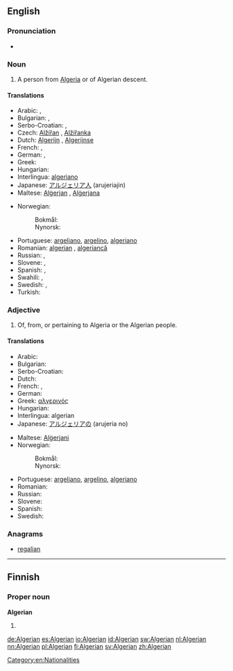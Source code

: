 ==English==
{{rfc-auto}}

===Pronunciation===
* {{IPA|/ælˈdʒɪriən/|lang=en}}

===Noun===
{{en-noun}}

# A person from [[Algeria]] or of Algerian descent.

====Translations====
{{trans-top|from Algeria}}
* Arabic: {{t+|ar|جزائري|m|tr=jaza'iriy}}, {{t-|ar|جزائرية|f|tr=jaza'iríyya}}
* Bulgarian: {{t-|bg|алжирец|m}}, {{t-|bg|алжирка|f}}
* Serbo-Croatian: {{t|sh|Alžirac|m|alt=Alžírac}}, {{t|sh|Alžirka|f|alt=Àlžīrka}}
* Czech: [[Alžířan]] {{m}}, [[Alžířanka]] {{f}}
* Dutch: [[Algerijn]] {{m}}, [[Algerijnse]] {{f}}
* French: {{t+|fr|Algérien|m}},  {{t+|fr|Algérienne|f}}
* German: {{t+|de|Algerier|m}}, {{t+|de|Algerierin|f}}
* Greek: {{t+|el|Αλγερινός}}
* Hungarian: {{t-|hu|algériai}}
* Interlingua: [[algeriano]]
* Japanese: [[アルジェリア人]] (arujeriajin)
* Maltese: [[Alġerjan]] {{m}}, [[Alġerjana]] {{f}}
{{trans-mid}}
* Norwegian:
*: Bokmål: {{t+|no|algerier|m}}
*: Nynorsk: {{t+|nn|algeriar|m|xs=Norwegian Nynorsk}}
* Portuguese: [[argeliano]], [[argelino]], [[algeriano]]
* Romanian: [[algerian]] {{m}}, [[algeriancă]] {{f}}
* Russian: {{t+|ru|алжирец|m|tr=alžírec}}, {{t+|ru|алжирка|f|tr=alžírka}}
* Slovene: {{t-|sl|Alžirec|m}}, {{t-|sl|Alžirka|f}}
* Spanish: {{t+|es|argelino|m}}, {{t-|es|argelina|f}}
* Swahili: {{t-|sw|Kialjeria}}, {{t-|sw|Kialjeri}}
* Swedish: {{t+|sv|algerier|m}}, {{t+|sv|algeriska|f}}
* Turkish: {{t+|tr|Cezayirli}}
{{trans-bottom}}

===Adjective===
{{en-adj}}

# Of, from, or pertaining to Algeria or the Algerian people.

====Translations====
{{trans-top|of Algeria or its people}}
* Arabic: {{t+|ar|جزائري|tr=jaza'iriy}}
* Bulgarian: {{t-|bg|алжирски}}
* Serbo-Croatian: {{t|sh|alžirski|alt=àlžīrskī}}
* Dutch: {{t+|nl|Algerijns}}
* French: {{t+|fr|algérien|m}},  {{t+|fr|algérienne|f}}
* German: {{t+|de|algerisch}}
* Greek: [[αλγερινός]]
* Hungarian: {{t-|hu|algériai}}
* Interlingua: algerian
* Japanese: [[アルジェリアの]] (arujeria no)
{{trans-mid}}
* Maltese: [[Alġerjani]] {{p}}
* Norwegian:
*: Bokmål: {{t+|nb|algerisk}}
*: Nynorsk: {{t+|nn|algerisk}}
* Portuguese: [[argeliano]], [[argelino]], [[algeriano]]
* Romanian: {{t+|ro|algerian}}
* Russian: {{t+|ru|алжирский|tr=alžírskij}}
* Slovene: {{t+|sl|alžirski}}
* Spanish: {{t+|es|argelino}}
* Swedish: {{t+|sv|algerisk}}
{{trans-bottom}}

===Anagrams===
* [[regalian#English|regalian]]

[[Category:en:Nationalities]]

----

==Finnish==

===Proper noun===
'''Algerian'''

# {{fi-form of|type=proper noun|case=genitive|pl=singular|[[Algeria]]}}

[[de:Algerian]]
[[es:Algerian]]
[[io:Algerian]]
[[id:Algerian]]
[[sw:Algerian]]
[[nl:Algerian]]
[[nn:Algerian]]
[[pl:Algerian]]
[[fi:Algerian]]
[[sv:Algerian]]
[[zh:Algerian]]